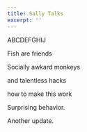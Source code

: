 ```yaml
---
title: Sally Talks
excerpt: ''
---
```


ABCDEFGHIJ

Fish are friends

Socially awkard monkeys

and talentless hacks

how to make this work

Surprising behavior.

Another update.
